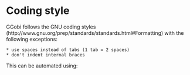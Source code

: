 = Coding style =

GGobi follows the GNU coding styles (http://www.gnu.org/prep/standards/standards.html#Formatting) with the following exceptions:

 * use spaces instead of tabs (1 tab = 2 spaces)
 * don't indent internal braces

This can be automated using:

{{{gnuindent -br -nut -ts2}}}